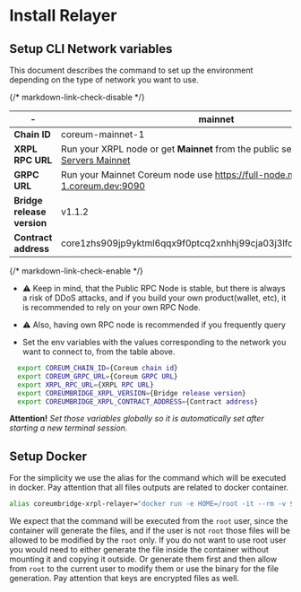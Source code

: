 # Install Relayer

## Setup CLI Network variables

This document describes the command to set up the environment depending on the type of network you
want to use.

{/* markdown-link-check-disable */}

| \-                         | mainnet                                                                                                                                                                                                                          | testnet                                                                                                                                                                                                                          | znet (localnet)             |
| -------------------------- | -------------------------------------------------------------------------------------------------------------------------------------------------------------------------------------------------------------------------------- | -------------------------------------------------------------------------------------------------------------------------------------------------------------------------------------------------------------------------------- | --------------------------- |
| **Chain ID**               | coreum-mainnet-1                                                                                                                                                                                                                 | coreum-testnet-1                                                                                                                                                                                                                 | coreum-devnet-1             |
| **XRPL RPC URL**           | Run your XRPL node or get **Mainnet** from the public server: <a href="https://xrpl.org/docs/tutorials/public-servers" target="_blank" rel="noopener noreferrer" className="text-[#24D494] font-bold">Public Servers Mainnet</a> | Run your XRPL node or get **Testnet** from the public server: <a href="https://xrpl.org/docs/tutorials/public-servers" target="_blank" rel="noopener noreferrer" className="text-[#24D494] font-bold">Public Servers Testnet</a> | http://localhost:5050       |
| **GRPC URL**               | Run your Mainnet Coreum node use https://full-node.mainnet-1.coreum.dev:9090                                                                                                                                                     | Run your Testnet Coreum node use https://full-node.testnet-1.coreum.dev:9090                                                                                                                                                     | localhost:9090              |
| **Bridge release version** | v1.1.2                                                                                                                                                                                                                           | v1.1.1                                                                                                                                                                                                                           | already installed via crust |
| **Contract address**       | core1zhs909jp9yktml6qqx9f0ptcq2xnhhj99cja03j3lfcsp2pgm86studdrz                                                                                                                                                                  | testcore1mmpa2caapm9w5wtdsrzqhe7ndxg0032kzz3g5ju28m0kd6fav9cqtltf9c                                                                                                                                                              | get from the crust settings |

{/* markdown-link-check-enable */}

- ⚠️ Keep in mind, that the Public RPC Node is stable, but there is always a risk of DDoS attacks,
  and if you build your own product(wallet, etc), it is recommended to rely on your own RPC Node.
- ⚠️ Also, having own RPC node is recommended if you frequently query

- Set the env variables with the values corresponding to the network you want to connect to, from
  the table above.

```bash
  export COREUM_CHAIN_ID={Coreum chain id}
  export COREUM_GRPC_URL={Coreum GRPC URL}
  export XRPL_RPC_URL={XRPL RPC URL}
  export COREUMBRIDGE_XRPL_VERSION={Bridge release version}
  export COREUMBRIDGE_XRPL_CONTRACT_ADDRESS={Contract address}
```

**Attention!** _Set those variables globally so it is automatically set after starting a new
terminal session._

## Setup Docker

For the simplicity we use the alias for the command which will be executed in docker. Pay attention
that all files outputs are related to docker container.

```bash
alias coreumbridge-xrpl-relayer="docker run -e HOME=/root -it --rm -v $HOME/.coreumbridge-xrpl-relayer:/root/.coreumbridge-xrpl-relayer coreumfoundation/coreumbridge-xrpl-relayer:$COREUMBRIDGE_XRPL_VERSION"
```

We expect that the command will be executed from the `root` user, since the container will generate
the files, and if the user is not `root` those files will be allowed to be modified by the `root`
only. If you do not want to use root user you would need to either generate the file inside the
container without mounting it and copying it outside. Or generate them first and then allow from
`root` to the current user to modify them or use the binary for the file generation. Pay attention
that keys are encrypted files as well.
